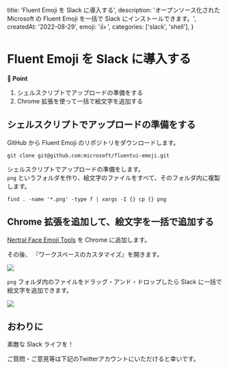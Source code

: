 
  title: 'Fluent Emoji を Slack に導入する',
  description: 'オープンソース化された Microsoft の Fluent Emoji を一括で Slack にインストールできます。',
  createdAt: '2022-08-29',
  emoji: '👍 ',
  categories: ['slack', 'shell'],
}

# Fluent Emoji を Slack に導入する

**📍 Point**
1. シェルスクリプトでアップロードの準備をする
2. Chrome 拡張を使って一括で絵文字を追加する

## シェルスクリプトでアップロードの準備をする

GitHub から Fluent Emoji のリポジトリをダウンロードします。

```
git clone git@github.com:microsoft/fluentui-emoji.git
```

シェルスクリプトでアップロードの準備をします。  
`png` というフォルダを作り、絵文字のファイルをすべて、そのフォルダ内に複製します。


```
find . -name '*.png' -type f | xargs -I {} cp {} png
```


## Chrome 拡張を追加して、絵文字を一括で追加する

[Nertral Face Emoji Tools](https://chrome.google.com/webstore/detail/neutral-face-emoji-tools/anchoacphlfbdomdlomnbbfhcmcdmjej) を Chrome に追加します。

その後、 『ワークスペースのカスタマイズ』を開きます。

<img src="/posts/fluent-emoji-to-slack_1.webp" />

`png` フォルダ内のファイルをドラッグ・アンド・ドロップしたら Slack に一括で絵文字を追加できます。

<img src="/posts/fluent-emoji-to-slack_2.webp" />

## おわりに

素敵な Slack ライフを！

ご質問・ご意見等は下記のTwitterアカウントにいただけると幸いです。

<TwitterButton />


